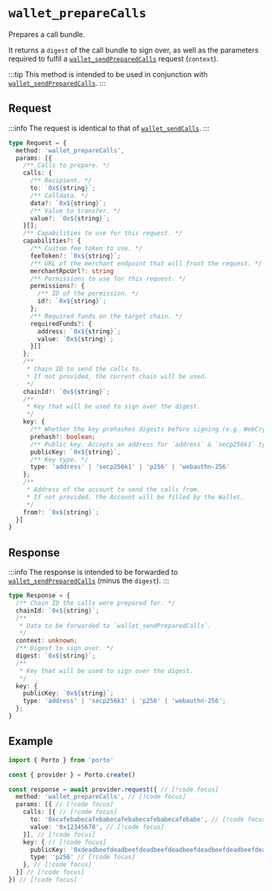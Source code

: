 # `wallet_prepareCalls`

Prepares a call bundle.

It returns a `digest` of the call bundle to sign over, as well as the parameters required to fulfil a [`wallet_sendPreparedCalls`](/sdk/rpc/wallet_sendPreparedCalls) request (`context`).

:::tip
This method is intended to be used in conjunction with [`wallet_sendPreparedCalls`](/sdk/rpc/wallet_sendPreparedCalls).
:::

## Request

:::info
The request is identical to that of [`wallet_sendCalls`](/sdk/rpc/wallet_sendCalls).
:::

```ts
type Request = {
  method: 'wallet_prepareCalls',
  params: [{
    /** Calls to prepare. */
    calls: {
      /** Recipient. */
      to: `0x${string}`;
      /** Calldata. */
      data?: `0x${string}`;
      /** Value to transfer. */
      value?: `0x${string}`;
    }[];
    /** Capabilities to use for this request. */
    capabilities?: {
      /** Custom fee token to use. */
      feeToken?: `0x${string}`;
      /** URL of the merchant endpoint that will front the request. */
      merchantRpcUrl?: string
      /** Permissions to use for this request. */
      permissions?: {
        /** ID of the permission. */
        id?: `0x${string}`;
      };
      /** Required funds on the target chain. */
      requiredFunds?: {
        address: `0x${string}`;
        value: `0x${string}`;
      }[]
    };
    /** 
     * Chain ID to send the calls to.
     * If not provided, the current chain will be used.
     */
    chainId?: `0x${string}`;
    /**
     * Key that will be used to sign over the digest.
     */
    key: {
      /** Whether the key prehashes digests before signing (e.g. WebCrypto P256). */
      prehash?: boolean;
      /** Public key. Accepts an address for `address` & `secp256k1` types. */
      publicKey: `0x${string}`,
      /** Key type. */
      type: 'address' | 'secp256k1' | 'p256' | 'webauthn-256'
    };
    /** 
     * Address of the account to send the calls from.
     * If not provided, the Account will be filled by the Wallet.
     */
    from?: `0x${string}`;
  }]
}
```

## Response

:::info
The response is intended to be forwarded to [`wallet_sendPreparedCalls`](/sdk/rpc/wallet_sendPreparedCalls) (minus the `digest`).
:::

```ts
type Response = {
  /** Chain ID the calls were prepared for. */
  chainId: `0x${string}`;
  /** 
   * Data to be forwarded to `wallet_sendPreparedCalls`.
   */
  context: unknown;
  /** Digest to sign over. */
  digest: `0x${string}`;
  /**
   * Key that will be used to sign over the digest.
   */
  key: {
    publicKey: `0x${string}`;
    type: 'address' | 'secp256k1' | 'p256' | 'webauthn-256';
  };
}
```

## Example

```ts twoslash
import { Porto } from 'porto'

const { provider } = Porto.create()

const response = await provider.request({ // [!code focus]
  method: 'wallet_prepareCalls', // [!code focus]
  params: [{ // [!code focus]
    calls: [{ // [!code focus]
      to: '0xcafebabecafebabecafebabecafebabecafebabe', // [!code focus]
      value: '0x12345678', // [!code focus]
    }], // [!code focus]
    key: { // [!code focus]
      publicKey: '0xdeadbeefdeadbeefdeadbeefdeadbeefdeadbeefdeadbeefdeadbeefdeadbeef', // [!code focus]
      type: 'p256' // [!code focus]
    }, // [!code focus]
  }] // [!code focus]
}) // [!code focus]
```
